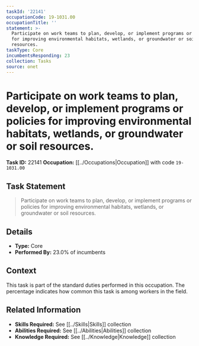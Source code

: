 ```yaml
---
taskId: '22141'
occupationCode: 19-1031.00
occupationTitle: ''
statement: >-
  Participate on work teams to plan, develop, or implement programs or policies
  for improving environmental habitats, wetlands, or groundwater or soil
  resources.
taskType: Core
incumbentsResponding: 23
collection: Tasks
source: onet
---
```

# Participate on work teams to plan, develop, or implement programs or policies for improving environmental habitats, wetlands, or groundwater or soil resources.

**Task ID:** 22141
**Occupation:** [[../Occupations|Occupation]] with code `19-1031.00`

## Task Statement

> Participate on work teams to plan, develop, or implement programs or policies for improving environmental habitats, wetlands, or groundwater or soil resources.

## Details

- **Type:** Core
- **Performed By:** 23.0% of incumbents

## Context

This task is part of the standard duties performed in this occupation. The percentage indicates how common this task is among workers in the field.

## Related Information

- **Skills Required:** See [[../Skills|Skills]] collection
- **Abilities Required:** See [[../Abilities|Abilities]] collection
- **Knowledge Required:** See [[../Knowledge|Knowledge]] collection
